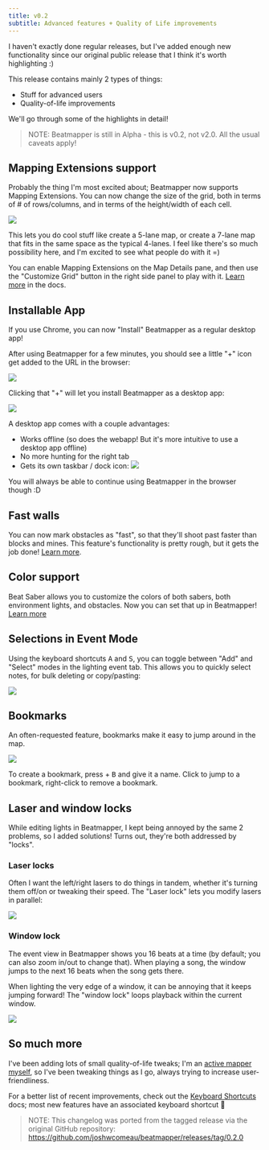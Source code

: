 ```yaml
---
title: v0.2
subtitle: Advanced features + Quality of Life improvements
---
```



I haven't exactly done regular releases, but I've added enough new functionality since our original public release that I think it's worth highlighting :)

This release contains mainly 2 types of things:

- Stuff for advanced users
- Quality-of-life improvements

We'll go through some of the highlights in detail!

> NOTE: Beatmapper is still in Alpha - this is v0.2, not v2.0. All the usual caveats apply!

## Mapping Extensions support

Probably the thing I'm most excited about; Beatmapper now supports Mapping Extensions.
You can now change the size of the grid, both in terms of # of rows/columns, and in terms of the height/width of each cell.

![](https://user-images.githubusercontent.com/6692932/68554112-30920180-03f4-11ea-9636-3d1c23949ea2.gif)

This lets you do cool stuff like create a 5-lane map, or create a 7-lane map that fits in the same space as the typical 4-lanes.
I feel like there's so much possibility here, and I'm excited to see what people do with it =)

You can enable Mapping Extensions on the Map Details pane, and then use the "Customize Grid" button in the right side panel to play with it.
[Learn more](/docs/mods#mapping-extensions) in the docs.

## Installable App

If you use Chrome, you can now "Install" Beatmapper as a regular desktop app!

After using Beatmapper for a few minutes, you should see a little "+" icon get added to the URL in the browser:

![](https://user-images.githubusercontent.com/6692932/68554293-7f8c6680-03f5-11ea-9d25-11e79bee856c.png)

Clicking that "+" will let you install Beatmapper as a desktop app:

![](https://user-images.githubusercontent.com/6692932/68554353-c4180200-03f5-11ea-8842-7245a02491a3.png)

A desktop app comes with a couple advantages:

- Works offline (so does the webapp! But it's more intuitive to use a desktop app offline)
- No more hunting for the right tab
- Gets its own taskbar / dock icon: ![](https://user-images.githubusercontent.com/6692932/68554381-0f321500-03f6-11ea-8bfc-b2c9b4cb7dc5.png)

You will always be able to continue using Beatmapper in the browser though :D

## Fast walls

You can now mark obstacles as "fast", so that they'll shoot past faster than blocks and mines.
This feature's functionality is pretty rough, but it gets the job done!
[Learn more](/docs/fast-walls).

## Color support

Beat Saber allows you to customize the colors of both sabers, both environment lights, and obstacles. Now you can set that up in Beatmapper!
[Learn more](/docs/mods#custom-colors)

## Selections in Event Mode

Using the keyboard shortcuts <kbd>A</kbd> and <kbd>S</kbd>, you can toggle between "Add" and "Select" modes in the lighting event tab.
This allows you to quickly select notes, for bulk deleting or copy/pasting:

![](https://user-images.githubusercontent.com/6692932/68554593-2de4db80-03f7-11ea-9193-d25fb428187b.gif)

## Bookmarks

An often-requested feature, bookmarks make it easy to jump around in the map.

![](https://user-images.githubusercontent.com/6692932/68554858-bc0d9180-03f8-11ea-8b97-b64900dd69dc.gif)

To create a bookmark, press <kbd><MetaKey /></kbd> + <kbd>B</kbd> and give it a name.
Click to jump to a bookmark, right-click to remove a bookmark.

## Laser and window locks

While editing lights in Beatmapper, I kept being annoyed by the same 2 problems, so I added solutions! Turns out, they're both addressed by "locks".

### Laser locks

Often I want the left/right lasers to do things in tandem, whether it's turning them off/on or tweaking their speed.
The "Laser lock" lets you modify lasers in parallel:

![](https://user-images.githubusercontent.com/6692932/68554651-a3e94280-03f7-11ea-89c0-b77a27eb6b76.gif)

### Window lock

The event view in Beatmapper shows you 16 beats at a time (by default; you can also zoom in/out to change that).
When playing a song, the window jumps to the next 16 beats when the song gets there.

When lighting the very edge of a window, it can be annoying that it keeps jumping forward!
The "window lock" loops playback within the current window.

![](https://user-images.githubusercontent.com/6692932/68554740-0cd0ba80-03f8-11ea-90c9-4bb56abe8c03.gif)

## So much more

I've been adding lots of small quality-of-life tweaks;
I'm an [active mapper myself](https://beatsaver.com/uploader/5d152d44f8aa08000618017e), so I've been tweaking things as I go, always trying to increase user-friendliness.

For a better list of recent improvements, check out the [Keyboard Shortcuts](docs/keyboard-shortcuts) docs; most new features have an associated keyboard shortcut 🎉

> NOTE: This changelog was ported from the tagged release via the original GitHub repository: https://github.com/joshwcomeau/beatmapper/releases/tag/0.2.0
